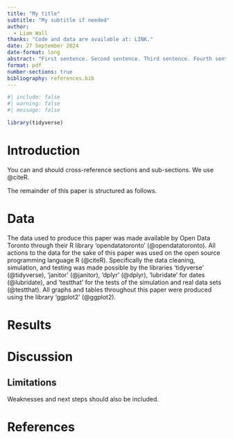 ```yaml
---
title: "My title"
subtitle: "My subtitle if needed"
author: 
  - Liam Wall
thanks: "Code and data are available at: LINK."
date: 27 September 2024
date-format: long
abstract: "First sentence. Second sentence. Third sentence. Fourth sentence."
format: pdf
number-sections: true
bibliography: references.bib
---
```


```r
#| include: false
#| warning: false
#| message: false

library(tidyverse)
```


# Introduction

You can and should cross-reference sections and sub-sections. We use @citeR.

The remainder of this paper is structured as follows. 



# Data

The data used to produce this paper was made available by Open Data Toronto through their R library 'opendatatoronto' (@opendatatoronto). All actions to the data for the sake of this paper was used on the open source programming language R (@citeR). Specifically the data cleaning, simulation, and testing was made possible by the libraries 'tidyverse' (@tidyverse), 'janitor' (@janitor), 'dplyr' (@dplyr), 'lubridate' for dates (@lubridate), and 'testthat' for the tests  of the simulation and real data sets (@testthat). All graphs and tables throughout this paper were produced using the library 'ggplot2' (@ggplot2).


# Results


# Discussion

## Limitations

Weaknesses and next steps should also be included.


\newpage


# References



